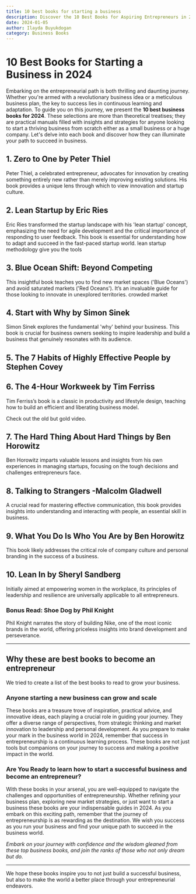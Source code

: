 ```yaml
---
title: 10 best books for starting a business
description: Discover the 10 Best Books for Aspiring Entrepreneurs in 2024 with our curated guide. Learn essential leadership and productivity skills to start a business.
date: 2024-01-05
author: Ilayda Buyukdogan
category: Business Books
---
```


# 10 Best Books for Starting a Business in 2024

Embarking on the entrepreneurial path is both thrilling and daunting journey. Whether you're armed with a revolutionary business idea or a meticulous business plan, the key to success lies in continuous learning and adaptation. To guide you on this journey, we present the **10 best business books for 2024**. These selections are more than theoretical treatises; they are practical manuals filled with insights and strategies for anyone looking to start a thriving business from scratch either as a small business or a huge company. Let's delve into each book and discover how they can illuminate your path to succeed in business.

## **1\. Zero to One by Peter Thiel**

<YouTubeEmbed videoid='rFZrL1RiuVI' params='controls=0' />

Peter Thiel, a celebrated entrepreneur, advocates for innovation by creating something entirely new rather than merely improving existing solutions. His book provides a unique lens through which to view innovation and startup culture.

## **2\. Lean Startup by Eric Ries**

<YouTubeEmbed videoid='fEvKo90qBns' params='controls=0' />

Eric Ries transformed the startup landscape with his 'lean startup' concept, emphasizing the need for agile development and the critical importance of responding to user feedback. This book is essential for understanding how to adapt and succeed in the fast-paced startup world. lean startup methodology give you the tools

## **3\. Blue Ocean Shift: Beyond Competing**

<YouTubeEmbed videoid='YLgUnEtN1Ic' params='controls=0' />

This insightful book teaches you to find new market spaces ('Blue Oceans') and avoid saturated markets ('Red Oceans'). It’s an invaluable guide for those looking to innovate in unexplored territories. crowded market

## **4\. Start with Why by Simon Sinek**

<YouTubeEmbed videoid='u4ZoJKF_VuA' params='controls=0' />

Simon Sinek explores the fundamental 'why' behind your business. This book is crucial for business owners seeking to inspire leadership and build a business that genuinely resonates with its audience.

## **5\. The 7 Habits of Highly Effective People by Stephen Covey**

<YouTubeEmbed videoid='F_kNdcWJP7Q' params='controls=0' />

## **6\. The 4-Hour Workweek by Tim Ferriss**

<YouTubeEmbed videoid='OYpRja0-vrU' params='controls=0' />

Tim Ferriss’s book is a classic in productivity and lifestyle design, teaching how to build an efficient and liberating business model.

Check out the old but gold video.

## **7\. The Hard Thing About Hard Things by Ben Horowitz**

<YouTubeEmbed videoid='F2e3RqL4VWs' params='controls=0' />

Ben Horowitz imparts valuable lessons and insights from his own experiences in managing startups, focusing on the tough decisions and challenges entrepreneurs face.

## **8\. Talking to Strangers -Malcolm Gladwell**

<YouTubeEmbed videoid='Hgr1Wv8mwh8' params='controls=0' />

A crucial read for mastering effective communication, this book provides insights into understanding and interacting with people, an essential skill in business.

## **9\. What You Do Is Who You Are by Ben Horowitz**

<YouTubeEmbed videoid='8sABFA-zeM4' params='controls=0' />

This book likely addresses the critical role of company culture and personal branding in the success of a business.

## **10\. Lean In by Sheryl Sandberg**

<YouTubeEmbed videoid='-NK28iM41bw' params='controls=0' />

Initially aimed at empowering women in the workplace, its principles of leadership and resilience are universally applicable to all entrepreneurs.

### **Bonus Read: Shoe Dog by Phil Knight**

<YouTubeEmbed videoid='cSe-qR4f1Ng' params='controls=0' />

Phil Knight narrates the story of building Nike, one of the most iconic brands in the world, offering priceless insights into brand development and perseverance.

---

## Why these are best books to become an entrepreneur

We tried to create a list of the best books to read to grow your business.

### Anyone starting a new business can grow and scale

These books are a treasure trove of inspiration, practical advice, and innovative ideas, each playing a crucial role in guiding your journey. They offer a diverse range of perspectives, from strategic thinking and market innovation to leadership and personal development. As you prepare to make your mark in the business world in 2024, remember that success in entrepreneurship is a continuous learning process. These books are not just tools but companions on your journey to success and making a positive impact in the world.

### Are You Ready to learn how to start a successful business and become an entrepreneur?

With these books in your arsenal, you are well-equipped to navigate the challenges and opportunities of entrepreneurship. Whether refining your business plan, exploring new market strategies, or just want to start a business these books are your indispensable guides in 2024\. As you embark on this exciting path, remember that the journey of entrepreneurship is as rewarding as the destination. We wish you success as you run your business and find your unique path to succeed in the business world.

_Embark on your journey with confidence and the wisdom gleaned from these top business books, and join the ranks of those who not only dream but do._

---

We hope these books inspire you to not just build a successful business, but also to make the world a better place through your entrepreneurial endeavors.

